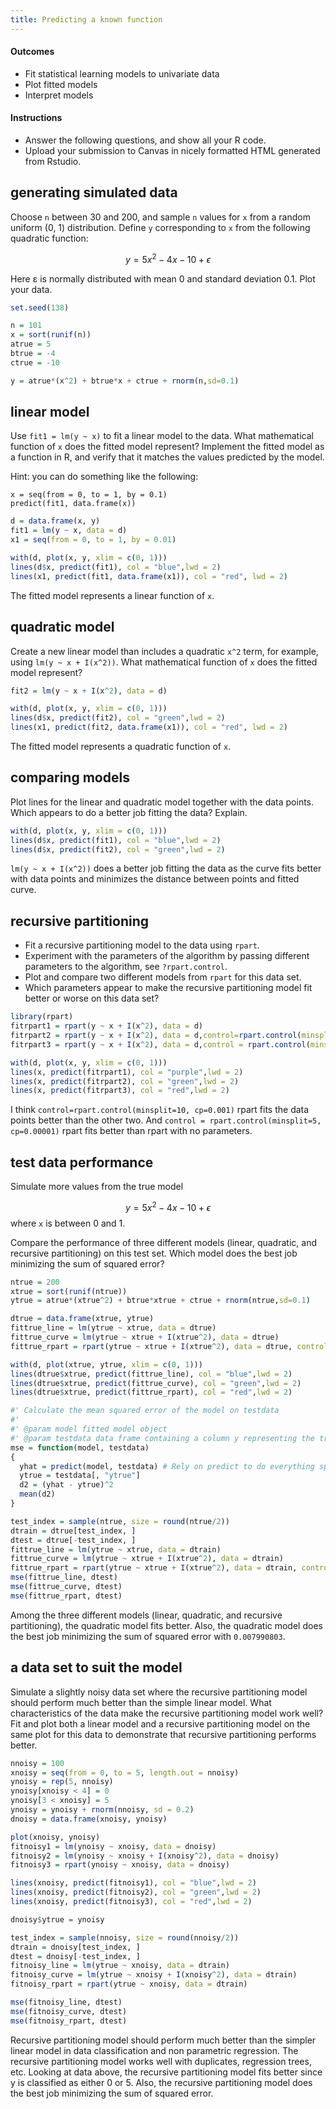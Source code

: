 ```yaml
---
title: Predicting a known function
---
```


#### Outcomes

- Fit statistical learning models to univariate data
- Plot fitted models
- Interpret models


#### Instructions

- Answer the following questions, and show all your R code.
- Upload your submission to Canvas in nicely formatted HTML generated from Rstudio.


## generating simulated data

Choose `n` between 30 and 200, and sample `n` values for `x` from a random uniform (0, 1) distribution.
Define `y` corresponding to `x` from the following quadratic function:

$$
y = 5x^2 - 4x - 10 + \epsilon
$$

Here ε is normally distributed with mean 0 and standard deviation 0.1.
Plot your data.

```r
set.seed(138)

n = 101
x = sort(runif(n))
atrue = 5
btrue = -4
ctrue = -10

y = atrue*(x^2) + btrue*x + ctrue + rnorm(n,sd=0.1)
```

## linear model

Use `fit1 = lm(y ~ x)` to fit a linear model to the data.
What mathematical function of `x` does the fitted model represent?
Implement the fitted model as a function in R, and verify that it matches the values predicted by the model.

Hint: you can do something like the following:
```
x = seq(from = 0, to = 1, by = 0.1)
predict(fit1, data.frame(x))
```

```r
d = data.frame(x, y)
fit1 = lm(y ~ x, data = d)
x1 = seq(from = 0, to = 1, by = 0.01)

with(d, plot(x, y, xlim = c(0, 1)))
lines(d$x, predict(fit1), col = "blue",lwd = 2)
lines(x1, predict(fit1, data.frame(x1)), col = "red", lwd = 2)
```

The fitted model represents a linear function of `x`.

## quadratic model

Create a new linear model than includes a quadratic `x^2` term, for example, using `lm(y ~ x + I(x^2))`.
What mathematical function of `x` does the fitted model represent?

```r
fit2 = lm(y ~ x + I(x^2), data = d)

with(d, plot(x, y, xlim = c(0, 1)))
lines(d$x, predict(fit2), col = "green",lwd = 2)
lines(x1, predict(fit2, data.frame(x1)), col = "red", lwd = 2)
```

The fitted model represents a quadratic function of `x`.


## comparing models

Plot lines for the linear and quadratic model together with the data points.
Which appears to do a better job fitting the data?
Explain.

```r
with(d, plot(x, y, xlim = c(0, 1)))
lines(d$x, predict(fit1), col = "blue",lwd = 2)
lines(d$x, predict(fit2), col = "green",lwd = 2)
```

`lm(y ~ x + I(x^2))` does a better job fitting the data as the curve fits better with data points and minimizes the distance between points and fitted curve.

## recursive partitioning

- Fit a recursive partitioning model to the data using `rpart`.
- Experiment with the parameters of the algorithm by passing different parameters to the algorithm, see `?rpart.control`.
- Plot and compare two different models from `rpart` for this data set.
- Which parameters appear to make the recursive partitioning model fit better or worse on this data set?
```r
library(rpart)
fitrpart1 = rpart(y ~ x + I(x^2), data = d)
fitrpart2 = rpart(y ~ x + I(x^2), data = d,control=rpart.control(minsplit=10, cp=0.001))
fitrpart3 = rpart(y ~ x + I(x^2), data = d,control = rpart.control(minsplit=5, cp=0.00001))

with(d, plot(x, y, xlim = c(0, 1)))
lines(x, predict(fitrpart1), col = "purple",lwd = 2)
lines(x, predict(fitrpart2), col = "green",lwd = 2)
lines(x, predict(fitrpart3), col = "red",lwd = 2)
```

I think `control=rpart.control(minsplit=10, cp=0.001)` rpart fits the data points better than the other two. And `control = rpart.control(minsplit=5, cp=0.00001)` rpart fits better than rpart with no parameters.

## test data performance

Simulate more values from the true model

$$
y = 5x^2 - 4x - 10 + \epsilon
$$
where `x` is between 0 and 1.

Compare the performance of three different models (linear, quadratic, and recursive partitioning) on this test set.
Which model does the best job minimizing the sum of squared error?

```r
ntrue = 200
xtrue = sort(runif(ntrue))
ytrue = atrue*(xtrue^2) + btrue*xtrue + ctrue + rnorm(ntrue,sd=0.1)

dtrue = data.frame(xtrue, ytrue)
fittrue_line = lm(ytrue ~ xtrue, data = dtrue)
fittrue_curve = lm(ytrue ~ xtrue + I(xtrue^2), data = dtrue)
fittrue_rpart = rpart(ytrue ~ xtrue + I(xtrue^2), data = dtrue, control=rpart.control(minsplit=10, cp=0.001))

with(d, plot(xtrue, ytrue, xlim = c(0, 1)))
lines(dtrue$xtrue, predict(fittrue_line), col = "blue",lwd = 2)
lines(dtrue$xtrue, predict(fittrue_curve), col = "green",lwd = 2)
lines(dtrue$xtrue, predict(fittrue_rpart), col = "red",lwd = 2)
```
```r
#' Calculate the mean squared error of the model on testdata
#'
#' @param model fitted model object
#' @param testdata data frame containing a column y representing the true values to compare the fitted values against
mse = function(model, testdata)
{
  yhat = predict(model, testdata) # Rely on predict to do everything specific to the model.
  ytrue = testdata[, "ytrue"]
  d2 = (yhat - ytrue)^2
  mean(d2)
}
```

```r
test_index = sample(ntrue, size = round(ntrue/2))
dtrain = dtrue[test_index, ]
dtest = dtrue[-test_index, ]
fittrue_line = lm(ytrue ~ xtrue, data = dtrain)
fittrue_curve = lm(ytrue ~ xtrue + I(xtrue^2), data = dtrain)
fittrue_rpart = rpart(ytrue ~ xtrue + I(xtrue^2), data = dtrain, control=rpart.control(minsplit=10, cp=0.001))
mse(fittrue_line, dtest)
mse(fittrue_curve, dtest)
mse(fittrue_rpart, dtest)
```

Among the three different models (linear, quadratic, and recursive partitioning), the quadratic model fits better. Also, the quadratic model does the best job minimizing the sum of squared error with `0.007990803`.

## a data set to suit the model

Simulate a slightly noisy data set where the recursive partitioning model should perform much better than the simple linear model.
What characteristics of the data make the recursive partitioning model work well?
Fit and plot both a linear model and a recursive partitioning model on the same plot for this data to demonstrate that recursive partitioning performs better.

```r
nnoisy = 100
xnoisy = seq(from = 0, to = 5, length.out = nnoisy)
ynoisy = rep(5, nnoisy)
ynoisy[xnoisy < 4] = 0
ynoisy[3 < xnoisy] = 5
ynoisy = ynoisy + rnorm(nnoisy, sd = 0.2)
dnoisy = data.frame(xnoisy, ynoisy)

plot(xnoisy, ynoisy)
fitnoisy1 = lm(ynoisy ~ xnoisy, data = dnoisy)
fitnoisy2 = lm(ynoisy ~ xnoisy + I(xnoisy^2), data = dnoisy)
fitnoisy3 = rpart(ynoisy ~ xnoisy, data = dnoisy)

lines(xnoisy, predict(fitnoisy1), col = "blue",lwd = 2)
lines(xnoisy, predict(fitnoisy2), col = "green",lwd = 2)
lines(xnoisy, predict(fitnoisy3), col = "red",lwd = 2)

dnoisy$ytrue = ynoisy

test_index = sample(nnoisy, size = round(nnoisy/2))
dtrain = dnoisy[test_index, ]
dtest = dnoisy[-test_index, ]
fitnoisy_line = lm(ytrue ~ xnoisy, data = dtrain)
fitnoisy_curve = lm(ytrue ~ xnoisy + I(xnoisy^2), data = dtrain)
fitnoisy_rpart = rpart(ytrue ~ xnoisy, data = dtrain)

mse(fitnoisy_line, dtest)
mse(fitnoisy_curve, dtest)
mse(fitnoisy_rpart, dtest)
```

Recursive partitioning model should perform much better than the simpler linear model in data classification and non parametric regression. The recursive partitioning model works well with duplicates, regression trees, etc. Looking at data above, the recursive partitioning model fits better since y is classified as either 0 or 5. Also, the recursive partitioning model does the best job minimizing the sum of squared error.